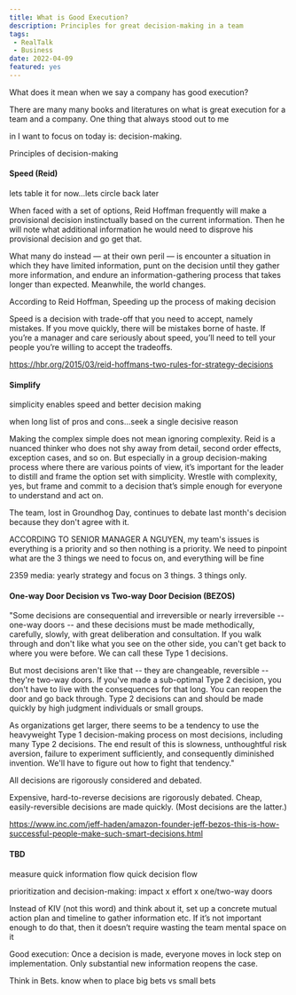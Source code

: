 ```yaml
---
title: What is Good Execution?
description: Principles for great decision-making in a team
tags:
 - RealTalk
 - Business 
date: 2022-04-09
featured: yes
---
```



What does it mean when we say a company has good execution? 

There are many many books and literatures on what is great execution for a team and a company. One thing that always stood out to me 

in I want to focus on today is: decision-making.

Principles of decision-making


####  Speed (Reid)

lets table it for now...lets circle back later


When faced with a set of options, Reid Hoffman frequently will make a provisional decision instinctually based on the current information. Then he will note what additional information he would need to disprove his provisional decision and go get that. 

What many do instead — at their own peril — is encounter a situation in which they have limited information, punt on the decision until they gather more information, and endure an information-gathering process that takes longer than expected. Meanwhile, the world changes.

According to Reid Hoffman, Speeding up the process of making decision

Speed is a decision with trade-off that you need to accept, namely mistakes. If you move quickly, there will be mistakes borne of haste. If you’re a manager and care seriously about speed, you’ll need to tell your people you’re willing to accept the tradeoffs. 

https://hbr.org/2015/03/reid-hoffmans-two-rules-for-strategy-decisions


#### Simplify
simplicity enables speed and better decision making

when long list of pros and cons...seek a single decisive reason

Making the complex simple does not mean ignoring complexity. Reid is a nuanced thinker who does not shy away from detail, second order effects, exception cases, and so on. But especially in a group decision-making process where there are various points of view, it’s important for the leader to distill and frame the option set with simplicity. Wrestle with complexity, yes, but frame and commit to a decision that’s simple enough for everyone to understand and act on.

The team, lost in Groundhog Day, continues to debate last month's decision because they don't agree with it. 

ACCORDING TO SENIOR MANAGER A NGUYEN,  my team's issues is everything is a priority and so then nothing is a priority. We need to pinpoint what are the 3 things we need to focus on, and everything will be fine

2359 media:  yearly strategy and focus on 3 things. 3 things only.


#### One-way Door Decision vs Two-way Door Decision  (BEZOS)

"Some decisions are consequential and irreversible or nearly irreversible -- one-way doors -- and these decisions must be made methodically, carefully, slowly, with great deliberation and consultation. If you walk through and don't like what you see on the other side, you can't get back to where you were before. We can call these Type 1 decisions.

But most decisions aren't like that -- they are changeable, reversible -- they're two-way doors. If you've made a sub-optimal Type 2 decision, you don't have to live with the consequences for that long. You can reopen the door and go back through. Type 2 decisions can and should be made quickly by high judgment individuals or small groups. 

As organizations get larger, there seems to be a tendency to use the heavyweight Type 1 decision-making process on most decisions, including many Type 2 decisions. The end result of this is slowness, unthoughtful risk aversion, failure to experiment sufficiently, and consequently diminished invention. We'll have to figure out how to fight that tendency."

All decisions are rigorously considered and debated.

Expensive, hard-to-reverse decisions are rigorously debated. 
Cheap, easily-reversible decisions are made quickly. 
(Most decisions are the latter.)

https://www.inc.com/jeff-haden/amazon-founder-jeff-bezos-this-is-how-successful-people-make-such-smart-decisions.html


#### TBD

measure
quick information flow
quick decision flow

prioritization and decision-making:  impact x effort x one/two-way doors

Instead of KIV (not this word) and think about it, set up a concrete mutual action plan and timeline to gather information etc. If it’s not important enough to do that, then it doesn’t require wasting the team mental space on it 


Good execution:
Once a decision is made, everyone moves in lock step on implementation. Only substantial new information reopens the case.


Think in Bets. know when to place big bets vs small bets


